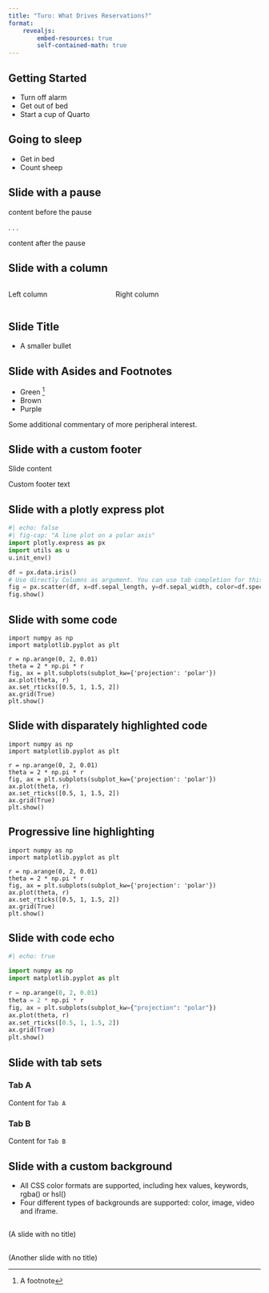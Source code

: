 ```yaml
---
title: "Turo: What Drives Reservations?"
format: 
    revealjs:
        embed-resources: true
        self-contained-math: true
---
```



## Getting Started
<!-- 
General Reference: https://quarto.org/docs/presentations/revealjs/
Working with Jupyter: https://quarto.org/docs/reference/cells/cells-jupyter.html
-->

- Turn off alarm
- Get out of bed
- Start a cup of Quarto

## Going to sleep

- Get in bed
- Count sheep

## Slide with a pause

content before the pause

. . .

content after the pause

## Slide with a column
:::: {.columns}

::: {.column width="40%"}
Left column
:::

::: {.column width="60%"}
Right column
:::

::::

## Slide Title {.smaller}

- A smaller bullet

## Slide with Asides and Footnotes

- Green ^[A footnote]
- Brown
- Purple

::: aside
Some additional commentary of more peripheral interest.
:::


## Slide with a custom footer

Slide content

::: footer
Custom footer text
:::

## Slide with a plotly express plot {.smaller}
```python
#| echo: false
#| fig-cap: "A line plot on a polar axis"
import plotly.express as px
import utils as u
u.init_env()

df = px.data.iris()
# Use directly Columns as argument. You can use tab completion for this!
fig = px.scatter(df, x=df.sepal_length, y=df.sepal_width, color=df.species, size=df.petal_length)
fig.show()
```

## Slide with some code
```.python
import numpy as np
import matplotlib.pyplot as plt

r = np.arange(0, 2, 0.01)
theta = 2 * np.pi * r
fig, ax = plt.subplots(subplot_kw={'projection': 'polar'})
ax.plot(theta, r)
ax.set_rticks([0.5, 1, 1.5, 2])
ax.grid(True)
plt.show()
```

## Slide with disparately highlighted code
```.python
import numpy as np
import matplotlib.pyplot as plt

r = np.arange(0, 2, 0.01)
theta = 2 * np.pi * r
fig, ax = plt.subplots(subplot_kw={'projection': 'polar'})
ax.plot(theta, r)
ax.set_rticks([0.5, 1, 1.5, 2])
ax.grid(True)
plt.show()
```

## Progressive line highlighting
```.python
import numpy as np
import matplotlib.pyplot as plt

r = np.arange(0, 2, 0.01)
theta = 2 * np.pi * r
fig, ax = plt.subplots(subplot_kw={'projection': 'polar'})
ax.plot(theta, r)
ax.set_rticks([0.5, 1, 1.5, 2])
ax.grid(True)
plt.show()
```

## Slide with code echo
```python
#| echo: true

import numpy as np
import matplotlib.pyplot as plt

r = np.arange(0, 2, 0.01)
theta = 2 * np.pi * r
fig, ax = plt.subplots(subplot_kw={"projection": "polar"})
ax.plot(theta, r)
ax.set_rticks([0.5, 1, 1.5, 2])
ax.grid(True)
plt.show()
```

## Slide with tab sets
::: {.panel-tabset}

### Tab A

Content for `Tab A`

### Tab B

Content for `Tab B`

:::

## Slide with a custom background {background-color="aquamarine"}

- All CSS color formats are supported, including hex values, keywords, rgba() or hsl()
- Four different types of backgrounds are supported: color, image, video and iframe.

## {background-color="aquamarine"}

(A slide with no title)

## {background-color="black" background-image="https://placekitten.com/100/100" background-size="100px" background-repeat="repeat"}

(Another slide with no title)